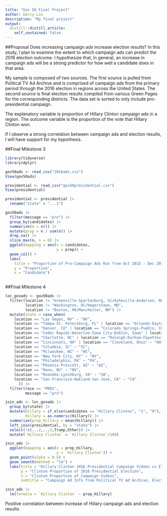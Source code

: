 ```yaml
---
title: "Gov 50 Final Project"
author: Darcy Lin
description: "My final project"
output:
  distill::distill_article:
    self_contained: false
---
```


##Proposal 
Does increasing campaign ads increase election results? In this study, I plan to examine the extent to which campaign ads can predict the 2016 election outcome. I hypothesize that, in general, an increase in campaign ads will be a strong predictor for how well a candidate does in that area.

My sample is composed of two sources. The first source is pulled from Political TV Ad Archive and is comprised of campaign ads from the primary period through the 2016 election in regions across the United States. The second source is final election results compiled from various Green Pages for the corresponding districts. The data set is sorted to only include pro-presidential campaign. 

The explanatory variable is proportion of Hillary Clinton campaign ads in a region. The outcome variable is the proportion of the vote that Hillary Clinton won. 

If I observe a strong correlation between campaign ads and election results, I will have support for my hypothesis. 

##Final Milestone 3 

```r
library(tidyverse)
library(dplyr)
```

```r
gov50ads <- read_csv("2016ads.csv")
View(gov50ads)

presidential <- read_csv("gov50presidential.csv")
View(presidential)

presidential <- presidential |> 
  rename("state" = "...1")
```

```r
gov50ads |> 
  filter(message == "pro") |>
  group_by(candidates) |>
  summarize(n = n()) |>
  mutate(prop = n / sum(n)) |>
  drop_na() |>
  slice_max(n, n = 6) |>
  ggplot(mapping = aes(x = candidates,
                       y = prop)) + 
  geom_col() + 
  labs(
    title = "Proportion of Pro-Campaign Ads Run from Oct 2015 - Dec 2016",
    y = "Proportion",
    x = "Candidate")
   
```

##Final Milestone 4
```r
loc_govads <- gov50ads |>
  filter(location != "Greenville-Spartanburg, SC/Asheville-Anderson, NC",
         location != "Washington, DC/Hagerstown, MD",
         location != "Boston, MA/Manchester, NH") |>
  mutate(state = case_when(
    location == "Las Vegas, NV" ~ "NV",
    location == "Tampa-St. Petersburg, FL" | location == "Orlando-Daytona Beach-Melbourne, FL" | location == "Miami-Fort Lauderdale, FL" ~ "FL",
    location == "Denver, CO" | location == "Colorado Springs-Pueblo, CO" ~ "CO",
    location == "Ceder Rapids-Waterloo-Iowa City-Dublin, Iowa" | location == "Sioux City, Iowa" | location == "Des Moines-Ames, Iowa" ~ "IA",
    location == "Charlotte, NC" | location == "Raleigh-Durham-Fayetteville,  NC" | location == "Norfolk-Portsmouth-Newport News, NC" ~ "NC",
    location == "Cincinnati, OH" | location == "Cleveland, Ohio" ~ "OH",
    location == "Columbia, SC" ~ "SC",
    location == "Milwaukee, WI" ~ "WI",
    location == "New York City, NY" ~ "NY",
    location == "Philadelphia, PA" ~ "PA",
    location == "Phoenix-Prescott, AZ" ~ "AZ",
    location == "Reno, NV" ~ "NV",
    location == "Roanoke-Lynchburg, VA" ~ "VA",
    location == "San Francisco-Oakland-San Jose, CA" ~ "CA"
      )) |>
  filter(race == "PRES",
         message == "pro")
```

```r
join_ads <- loc_govads |> 
  group_by(state) |> 
  mutate(Hillary = if_else(candidates == "Hillary Clinton", "1", "0"),
         Hillary = as.numeric(Hillary)) |> 
  summarize(prop_Hillary = mean(Hillary)) |> 
  left_join(presidential, by = "state") |>
  select(!c(...2,...3,Trump,Other)) |>
  mutate(`Hillary Clinton` = `Hillary Clinton`/100)
```

```r
join_ads |> 
  ggplot(mapping = aes(x = prop_Hillary,
                       y = `Hillary Clinton`)) + 
  geom_point(alpha = 0.5) + 
  geom_smooth(method = "lm") + 
  labs(title = "Hillary Clinton 2016 Presidential Campaign Videos vs Election Results",
       y = "Clinton Proportion of 2016 Presidential Election",
       x = "Clinton Proportion of Campaign Videos", 
       subtitle = "Campaign Ad Info from Political TV Ad Archive, Election Results Compiled from the Green Pages")
```
```r
join_ads |>
  lm(formula = `Hillary Clinton` ~ prop_Hillary)
```
Positive correlation between increase of Hillary campaign ads and election results. 
